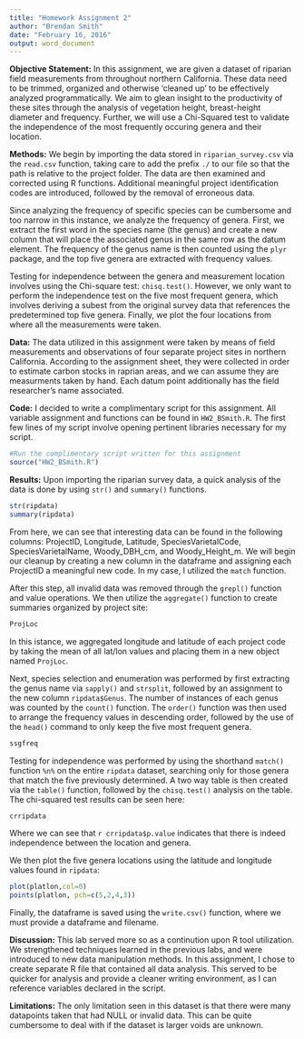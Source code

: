```yaml
---
title: "Homework Assignment 2"
author: "Brendan Smith"
date: "February 16, 2016"
output: word_document
---
```


**Objective Statement:** In this assignment, we are given a dataset of riparian field measurements from throughout northern California. These data need to be trimmed, organized and otherwise 'cleaned up' to be effectively analyzed programmatically. We aim to glean insight to the productivity of these sites through the analysis of vegetation height, breast-height diameter and frequency. Further, we will use a Chi-Squared test to validate the independence of the most frequently occuring genera and their location.

**Methods:** We begin by importing the data stored in `riparian_survey.csv` via the `read.csv` function, taking care to add the prefix `./` to our file so that the path is relative to the project folder. The data are then examined and corrected using R functions. Additional meaningful project identification codes are introduced, followed by the removal of erroneous data. 

Since analyzing the frequency of specific species can be cumbersome and too narrow in this instance, we analyze the frequency of genera. First, we extract the first word in the species name (the genus) and create a new column that will place the associated genus in the same row as the datum element. The frequency of the genus name is then counted using the `plyr` package, and the top five genera are extracted with frequency values.

Testing for independence between the genera and measurement location involves using the Chi-square test: `chisq.test()`. However, we only want to perform the independence test on the five most frequent genera, which involves deriving a subest from the original survey data that references the predetermined top five genera. Finally, we plot the four locations from where all the measurements were taken.


**Data:** The data utilized in this assignment were taken by means of field measurements and observations of four separate project sites in northern California. According to the assignment sheet, they were collected in order to estimate carbon stocks in raprian areas, and we can assume they are measurments taken by hand. Each datum point additionally has the field researcher's name associated.


**Code:** I decided to write a complimentary script for this assignment. All variable assignment and functions can be found in `HW2_BSmith.R`. The first few lines of my script involve opening pertinent libraries necessary for my script. 
```r
#Run the complimentary script written for this assignment
source("HW2_BSmith.R")
```

**Results:** Upon importing the riparian survey data, a quick analysis of the data is done by using `str()` and `summary()` functions.
```r
str(ripdata)
summary(ripdata)
```
From here, we can see that interesting data can be found in the following columns: ProjectID, Longitude, Latitude, SpeciesVarietalCode, SpeciesVarietalName, Woody_DBH_cm, and Woody_Height_m. We will begin our cleanup by creating a new column in the dataframe and assigning each ProjectID a meaningful new code. In my case, I utilized the `match` function.

After this step, all invalid data was removed through the `grepl()` function and value operations. We then utilize the `aggregate()` function to create summaries organized by project site:

```r
ProjLoc
```
In this istance, we aggregated longitude and latitude of each project code by taking the mean of all lat/lon values and placing them in a new object named `ProjLoc`.


Next, species selection and enumeration was performed by first extracting the genus name via `sapply()` and `strsplit`, followed by an assignment to the new column `ripdata$Genus`. The number of instances of each genus was counted by the `count()` function. The `order()` function was then used to arrange the frequency values in descending order, followed by the use of the `head()` command to only keep the five most frequent genera.

```r
ssgfreq
```


Testing for independence was performed by using the shorthand `match()` function `%n%` on the entire `ripdata` dataset, searching only for those genera that match the five previously determined. A two way table is then created via the `table()` function, followed by the `chisq.test()` analysis on the table. The chi-squared test results can be seen here:
```r
crripdata
```
Where we can see that `r crripdata$p.value` indicates that there is indeed independence between the location and genera.

We then plot the five genera locations using the latitude and longitude values found in `ripdata`:
```r
plot(platlon,col=0)
points(platlon, pch=c(5,2,4,3))
```

Finally, the dataframe is saved using the `write.csv()` function, where we must provide a dataframe and filename.

**Discussion:** This lab served more so as a continution upon R tool utilization. We strengthened techniques learned in the previous labs, and were introduced to new data manipulation methods. In this assignment, I chose to create separate R file that contained all data analysis. This served to be quicker for analysis and provide a cleaner writing environment, as I can reference variables declared in the script.

**Limitations:** The only limitation seen in this dataset is that there were many datapoints taken that had NULL or invalid data. This can be quite cumbersome to deal with if the dataset is larger voids are unknown.
